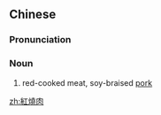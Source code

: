 {{also|红烧肉}}
==Chinese==
{{zh-forms|s=红烧肉|type=21}}

===Pronunciation===
{{zh-pron
|m=hóngshāoròu
|c=hung4 siu1 juk6
|cat=n
}}

===Noun===
{{zh-noun}}

# red-cooked meat, soy-braised [[pork]]

{{zh-cat|Meats}}

[[zh:紅燒肉]]